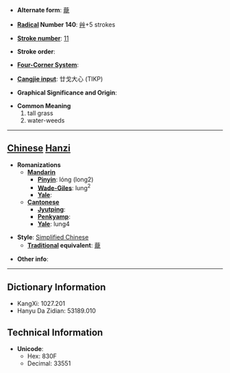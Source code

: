 * '''Alternate form''': [[蘢]]

* '''[[Wiktionary:Chinese radical index| Radical]] Number 140''': [[Wiktionary:Chinese radical index 艸|艸]]+5 strokes

* '''[[Wiktionary:Chinese total strokes index|Stroke number]]''': [[Wiktionary:Chinese total strokes index 11|11]]

* '''Stroke order''': 

* '''[[Wiktionary:Chinese four corner index|Four-Corner System]]''': 

* '''[[Wiktionary:Chinese Cangjie index|Cangjie input]]''': 廿戈大心 (TIKP)

* '''Graphical Significance and Origin''': 

* '''Common Meaning'''
*#tall grass
*# water-weeds


----

== [[Chinese]] [[Hanzi]] ==

* '''Romanizations'''
** '''[[Mandarin]]'''
*** '''[[Pinyin]]''': lóng (long2)
*** '''[[Wade-Giles]]''': lung<sup>2</sup>
*** '''[[Yale]]''': 
** '''[[Cantonese]]'''
*** '''[[Jyutping]]''':
*** '''[[Penkyamp]]''': 
*** '''[[Yale]]''': lung4

* '''Style''': [[Simplified Chinese]] 
** '''[[Traditional Chinese|Traditional]] equivalent''': [[蘢]]

* '''Other info''': 

----

== Dictionary Information ==

* KangXi: 1027.201
* Hanyu Da Zidian: 53189.010

== Technical Information ==

* '''Unicode''':
** Hex: 830F
** Decimal: 33551